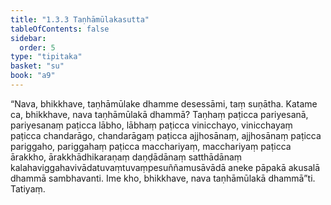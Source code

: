 ```yaml
---
title: "1.3.3 Taṇhāmūlakasutta"
tableOfContents: false
sidebar:
  order: 5
type: "tipitaka"
basket: "su"
book: "a9"
---
```



<DynamicBreadcrumb />

<Division number="23" book="a9">

<Paragraph number="196" book="a9">
“Nava, bhikkhave, taṇhāmūlake dhamme desessāmi, taṃ suṇātha. Katame ca, bhikkhave, nava taṇhāmūlakā dhammā? Taṇhaṃ paṭicca pariyesanā, pariyesanaṃ paṭicca lābho, lābhaṃ paṭicca vinicchayo, vinicchayaṃ paṭicca chandarāgo, chandarāgaṃ paṭicca ajjhosānaṃ, ajjhosānaṃ paṭicca pariggaho, pariggahaṃ paṭicca macchariyaṃ, macchariyaṃ paṭicca ārakkho, ārakkhādhikaraṇaṃ daṇḍādānaṃ satthādānaṃ kalahaviggahavivādatuvaṃtuvaṃpesuññamusāvādā aneke pāpakā akusalā dhammā sambhavanti. Ime kho, bhikkhave, nava taṇhāmūlakā dhammā”ti.

</Paragraph>
</Division>

<Paragraph number="197" type="center" book="a9">
Tatiyaṃ.
</Paragraph>